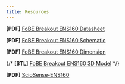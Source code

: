 ```yaml
---
title: Resources
---
```


**[PDF]** [FoBE Breakout ENS160 Datasheet](/assets/files/f2205/f2205.prj.datasheet.r1a.pdf)

**[PDF]** [FoBE Breakout ENS160 Schematic](/assets/files/f2205/f2205.prj.sch.r1a.pdf)

**[PDF]** [FoBE Breakout ENS160 Dimension](/assets/files/f2205/f2205.prj.dim.r1a.pdf)

{/* **[STL]** [FoBE Breakout ENS160 3D Model](/assets/files/f2205/f2205.prj.model.r1a.stl) */}

**[PDF]** [ScioSense-ENS160](https://atta.szlcsc.com/upload/public/pdf/source/20241028/E2B030D88B74B19976C9A1E3DFF8579F.pdf)

